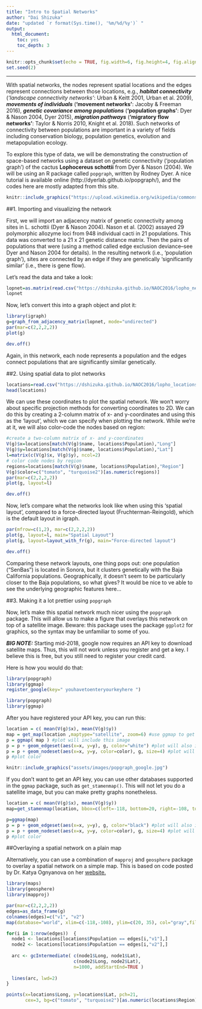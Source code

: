 ```yaml
---
title: "Intro to Spatial Networks"
author: "Dai Shizuka"
date: "updated `r format(Sys.time(), '%m/%d/%y')` "
output: 
  html_document:
    toc: yes
    toc_depth: 3
---
```


```r
knitr::opts_chunk$set(echo = TRUE, fig.width=6, fig.height=4, fig.align='center',warning=F, message = F)
set.seed(2)
```

---


With spatial networks, the nodes represent spatial locations and the edges represent connections between those locations, e.g., ***habitat connectivity*** (*‘landscape connectivity networks’*: Urban & Keitt 2001, Urban et al. 2009), ***movements of individuals*** (**‘movement networks’**: Jacoby & Freeman 2016), ***genetic covariance among populations*** (**‘population graphs’**: Dyer & Nason 2004, Dyer 2015), ***migration pathways*** (**‘migratory flow networks’**: Taylor & Norris 2010, Knight et al. 2018). Such networks of connectivity between populations are important in a variety of fields including conservation biology, population genetics, evolution and metapopulation ecology.

To explore this type of data, we will be demonstrating the construction of space-based networks using a dataset on genetic connectivity (‘population graph’) of the cactus **Lophocereus schottii** from Dyer & Nason (2004). We will be using an R package called `popgraph`, written by Rodney Dyer. A nice tutorial is available online (http://dyerlab.github.io/popgraph/), and the codes here are mostly adapted from this site.

```r
knitr::include_graphics("https://upload.wikimedia.org/wikipedia/commons/thumb/7/76/P%C3%A1jara_La_Lajita_-_Oasis_Park_-_Pachycereus_schottii_01_ies.jpg/640px-P%C3%A1jara_La_Lajita_-_Oasis_Park_-_Pachycereus_schottii_01_ies.jpg")
```


##1. Importing and visualizing the network

First, we will import an adjacency matrix of genetic connectivity among sites in L. schottii (Dyer & Nason 2004). Nason et al. (2002) assayed 29 polymorphic allozyme loci from 948 individual cacti in 21 populations. This data was converted to a 21 x 21 genetic distance matrix. Then the pairs of populations that were (using a method called edge exclusion deviance--see Dyer and Nason 2004 for details). In the resulting network (i.e., ‘population graph’), sites are connected by an edge if they are genetically ‘significantly similar’ (i.e., there is gene flow).

Let’s read the data and take a look:

```r
lopnet=as.matrix(read.csv("https://dshizuka.github.io/NAOC2016/lopho_network.csv", header=T, row.names=1)) #From Dyer et al. 2004
lopnet
```

Now, let’s convert this into a graph object and plot it:
```r
library(igraph)
g=graph_from_adjacency_matrix(lopnet, mode="undirected") 
par(mar=c(2,2,2,2))
plot(g)
```
```r
dev.off()
```

Again, in this network, each node represents a population and the edges connect populations that are significantly similar genetically.

##2. Using spatial data to plot networks

```r
locations=read.csv("https://dshizuka.github.io/NAOC2016/lopho_locations.csv") 
head(locations)
```

We can use these coordinates to plot the spatial network. We won’t worry about specific projection methods for converting coordinates to 2D. We can do this by creating a 2-column matrix of x- and y-coordinates and using this as the ‘layout’, which we can specify when plotting the network. While we’re at it, we will also color-code the nodes based on region:

```r
#create a two-column matrix of x- and y-coordinates
V(g)$x=locations[match(V(g)$name, locations$Population),"Long"] 
V(g)$y=locations[match(V(g)$name, locations$Population),"Lat"] 
l=matrix(c(V(g)$x, V(g)$y), ncol=2)
# color code nodes by region
regions=locations[match(V(g)$name, locations$Population),"Region"] 
V(g)$color=c("tomato", "turquoise2")[as.numeric(regions)]
par(mar=c(2,2,2,2))
plot(g, layout=l)
```

```r
dev.off()
```


Now, let’s compare what the networks look like when using this ‘spatial layout’, compared to a force-directed layout (Fruchterman-Reingold), which is the default layout in igraph.

```r
par(mfrow=c(1,2), mar=c(2,2,2,2))
plot(g, layout=l, main="Spatial Layout")
plot(g, layout=layout_with_fr(g), main="Force-directed layout")
```

```r
dev.off()
```


Comparing these network layouts, one thing pops out: one population (“SenBas”) is located in Sonora, but it clusters genetically with the Baja California populations. Geographically, it doesn’t seem to be particularly closer to the Baja populations, so what gives? It would be nice to ve able to see the underlying geographic features here...

##3. Making it a lot prettier using `popgraph`

Now, let’s make this spatial network much nicer using the `popgraph` package. This will allow us to make a figure that overlays this network on top of a satellite image. 
Beware: this package uses the package `ggplot2` for graphics, so the syntax may be unfamiliar to some of you.

***BIG NOTE:*** Starting mid-2018, google now requires an API key to download satellite maps. Thus, this will not work unless you register and get a key. I believe this is free, but you still need to register your credit card. 

Here is how you would do that:
```r
library(popgraph)
library(ggmap)
register_google(key=" youhavetoenteryourkeyhere ")
```

```r
library(popgraph)
library(ggmap)
```
After you have registered your API key, you can run this:

```r
location = c( mean(V(g)$x), mean(V(g)$y))
map = get_map(location ,maptype="satellite", zoom=6) #use ggmap to get a satellite image of the study area.
p = ggmap( map ) #plot will include this image
p = p + geom_edgeset(aes(x=x, y=y), g, color="white") #plot will also include the network edges, in white
p = p + geom_nodeset(aes(x=x, y=y, color=color), g, size=4) #plot will also include the network nodes, color-coded by region
p #plot color
```

```r
knitr::include_graphics("assets/images/popgraph_google.jpg")
```

If you don't want to get an API key, you can use other databases supported in the `ggmap` package, such as `get_stamenmap()`. This will not let you do a satellite image, but you can make pretty graphs nonetheless.

```r
location = c( mean(V(g)$x), mean(V(g)$y))
map=get_stamenmap(location, bbox=c(left=-118, bottom=20, right=-108, top=35), zoom=6, source="stamen", maptype="watercolor")

p=ggmap(map)
p = p + geom_edgeset(aes(x=x, y=y), g, color="black") #plot will also include the network edges, in white
p = p + geom_nodeset(aes(x=x, y=y, color=color), g, size=4) #plot will also include the network nodes, color-coded by region
p #plot color
```


##Overlaying a spatial network on a plain map

Alternatively, you can use a combination of `mapproj` and `geosphere` package to overlay a spatial network on a simple map. This is based on code posted by Dr. Katya Ognyanova on her [website.](http://kateto.net/network-visualization)

```r
library(maps)
library(geosphere)
library(mapproj)

par(mar=c(2,2,2,2))
edges=as_data_frame(g)
colnames(edges)=c("v1", "v2")
map(database="world", xlim=c(-118,-108), ylim=c(20, 35), col="gray",fill=T)

for(i in 1:nrow(edges))  {
  node1 <- locations[locations$Population == edges[i,"v1"],]
  node2 <- locations[locations$Population == edges[i,"v2"],]
  
  arc <- gcIntermediate( c(node1$Long, node1$Lat), 
                         c(node2$Long, node2$Lat), 
                         n=1000, addStartEnd=TRUE )
  
  lines(arc, lwd=2)
}

points(x=locations$Long, y=locations$Lat, pch=21, 
       cex=3, bg=c("tomato", "turquoise2")[as.numeric(locations$Region)])
```